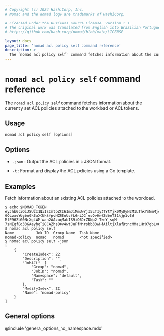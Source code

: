 ```yaml
---
# Copyright (c) 2024 HashiCorp, Inc.
# Nomad and the Nomad logo are trademarks of HashiCorp.

# Licensed under the Business Source License, Version 1.1.
# The original work was translated from English into Brazilian Portuguese.
# https://github.com/hashicorp/nomad/blob/main/LICENSE

layout: docs
page_title: 'nomad acl policy self command reference'
description: >
  The `nomad acl policy self` command fetches information about the currently set access control list (ACL) policies available to the authenticated request.
---
```


# `nomad acl policy self` command reference

The `nomad acl policy self` command fetches information about the currently
set ACL policies attached to the workload or ACL tokens.

## Usage

```plaintext
nomad acl policy self [options]
```

## Options

- `-json` : Output the ACL policies in a JSON format.

- `-t` : Format and display the ACL policies using a Go template.

## Examples

Fetch information about an existing ACL policies attached to the workload.

```shell-session
$ echo $NOMAD_TOKEN
eyJhbGciOiJSUzI1NiIsImtpZCI6ImJiMmUwYjI5LTIyZTYtYjk0My0yN2M1LThkYmNmMjc5ODM0MCIsInR5cCI6IkpXVCJ9.eyJhdWQiOiJub21hZHByb2plY3QuaW8iLCJpYXQiOjE3NDM2OTI5NzksImp0aSI6IjJmOWI3ZGRmLWU1M2ItZGMxNS1kMzU4LTAyMDk5NjE1NThlMyIsIm5iZiI6MTc0MzY5Mjk3OSwibm9tYWRfYWxsb2NhdGlvbl9pZCI6IjhjMGJjMWFjLWRlMzMtYTNlYi03YWUwLTZiZjM3OGY5YzcxYiIsIm5vbWFkX2pvYl9pZCI6Im5vbWFkIiwibm9tYWRfbmFtZXNwYWNlIjoiZGVmYXVsdCIsIm5vbWFkX3Rhc2siOiJzZXJ2ZXIiLCJzdWIiOiJnbG9iYWw6ZGVmYXVsdDpub21hZDpub21hZDpzZXJ2ZXI6ZGVmYXVsdCJ9.IDZWTqGWRURDwI5OvO3LLjCsU1qzg6LEG4q5S7CfZawUXzMqAOoYajI_nynOGJp2aU77MqUyJmdFtrIBMoQnIxclEwNl9DkhfOrgjBsWefn9JqKEpORGD-0OLzaoYUgbu0k6aXCNktfpvHZN5uUsfL6nLOG-osQvHn9ZdboT31tjp1v6d-MfP96ZLG0NrXgLWMfwan2AAzuqMabIS9iO6OrZDNp2-TeeY_sqM-7sNEgfDo33GAeyhqTi8CAZhsDOv4wtJuFfMhrsbb33wHdAiltjXlafBtncMMaLHr07gbLvOMfty2_193i4Yi3H2PgPr7c4BYHoXyQJhFchDyYmFA
$ nomad acl policy self
Name          Job ID  Group Name  Task Name
nomad-policy  nomad   nomad       <not specified>
$ nomad acl policy self -json
[
    {
        "CreateIndex": 22,
        "Description": "",
        "JobACL": {
            "Group": "nomad",
            "JobID": "nomad",
            "Namespace": "default",
            "Task": ""
        },
        "ModifyIndex": 22,
        "Name": "nomad-policy"
    }
]
```


## General options

@include 'general_options_no_namespace.mdx'
